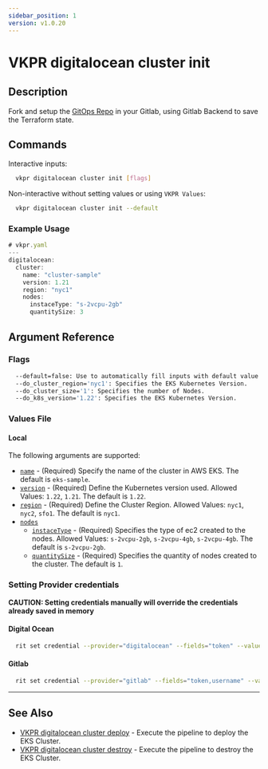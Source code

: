 ```yaml
---
sidebar_position: 1
version: v1.0.20
---
```


# VKPR digitalocean cluster init

## Description

Fork and setup the [GitOps Repo](https://gitlab.com/vkpr/k8s-digitalocean) in your Gitlab, using Gitlab Backend to save the Terraform state.

## Commands

Interactive inputs:

```bash
  vkpr digitalocean cluster init [flags]
```

Non-interactive without setting values or using `VKPR Values`:

```bash
  vkpr digitalocean cluster init --default
```

### Example Usage

```jsx title="vkpr digitalocean cluster init --default"
# vkpr.yaml
---
digitalocean:
  cluster:
    name: "cluster-sample"
    version: 1.21
    region: "nyc1"
    nodes:
      instaceType: "s-2vcpu-2gb"
      quantitySize: 3
```

## Argument Reference

### Flags

```sh
  --default=false: Use to automatically fill inputs with default value provided on config.json
  --do_cluster_region='nyc1': Specifies the EKS Kubernetes Version.
  --do_cluster_size='1': Specifies the number of Nodes.
  --do_k8s_version='1.22': Specifies the EKS Kubernetes Version.
```

### Values File

#### Local

The following arguments are supported:

- [`name`](#argument-reference) - (Required) Specify the name of the cluster in AWS EKS. The default is `eks-sample`.
- [`version`](#argument-reference) - (Required) Define the Kubernetes version used. Allowed Values: `1.22`, `1.21`. The default is `1.22`.
- [`region`](#argument-reference) - (Required) Define the Cluster Region. Allowed Values: `nyc1`, `nyc2`, `sfo1`. The default is `nyc1`.
- [`nodes`](#argument-reference)
  - [`instaceType`](#argument-reference) - (Required) Specifies the type of ec2 created to the nodes. Allowed Values: `s-2vcpu-2gb`, `s-2vcpu-4gb`, `s-2vcpu-4gb`. The default is `s-2vcpu-2gb`.
  - [`quantitySize`](#argument-reference) - (Required) Specifies the quantity of nodes created to the cluster. The default is `1`.

### Setting Provider credentials

**CAUTION: Setting credentials manually will override the credentials already saved in memory**

#### Digital Ocean

```bash
  rit set credential --provider="digitalocean" --fields="token" --values="your-api-token"
```

#### Gitlab

```bash
  rit set credential --provider="gitlab" --fields="token,username" --values="your-token,your-username"
```

---

## See Also

- [VKPR digitalocean cluster deploy](/docs/commands/digitalocean/cluster/deploy) - Execute the pipeline to deploy the EKS Cluster.
- [VKPR digitalocean cluster destroy](/docs/commands/digitalocean/cluster/destroy) - Execute the pipeline to destroy the EKS Cluster.
